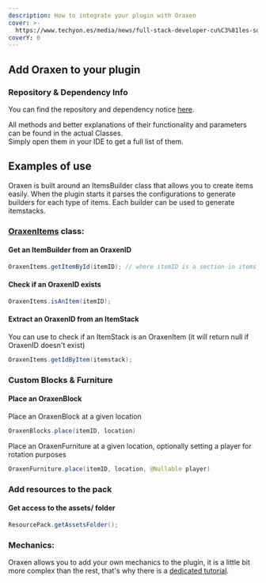 ```yaml
---
description: How to integrate your plugin with Oraxen
cover: >-
  https://www.techyon.es/media/news/full-stack-developer-cu%C3%81les-son-las-principales-competencias_1637600851_21.jpg
coverY: 0
---
```


## Add Oraxen to your plugin

### Repository & Dependency Info
You can find the repository and dependency notice [here](https://github.com/oraxen/oraxen#api).


All methods and better explanations of their functionality and parameters can be found in the actual Classes.\
Simply open them in your IDE to get a full list of them.


## Examples of use

Oraxen is built around an ItemsBuilder class that allows you to create items easily. When the plugin starts it parses the configurations to generate builders for each type of items. Each builder can be used to generate itemstacks.

### [OraxenItems](https://github.com/Th0rgal/Oraxen/blob/master/core/src/main/java/io/th0rgal/oraxen/api/OraxenItems.java) class:&#x20;

#### Get an ItemBuilder from an OraxenID

```java
OraxenItems.getItemById(itemID); // where itemID is a section in items configurations
```

#### Check if an OraxenID exists

```java
OraxenItems.isAnItem(itemID);
```

#### Extract an OraxenID from an ItemStack

You can use to check if an ItemStack is an OraxenItem (it will return null if OraxenID doesn't exist)

```java
OraxenItems.getIdByItem(itemstack);
```

### Custom Blocks & Furniture

#### Place an OraxenBlock

Place an OraxenBlock at a given location
```java
OraxenBlocks.place(itemID, location)
```

Place an OraxenFurniture at a given location, optionally setting a player for rotation purposes
```java
OraxenFurniture.place(itemID, location, @Nullable player)
```



### Add resources to the pack

#### Get access to the assets/ folder&#x20;

```java
ResourcePack.getAssetsFolder();
```

### Mechanics:

Oraxen allows you to add your own mechanics to the plugin, it is a little bit more complex than the rest, that's why there is a [dedicated tutorial](mechanics#how-does-the-mechanic-system-work).
